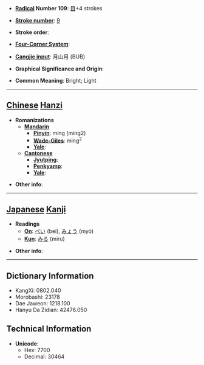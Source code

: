 * '''[[Wiktionary:Chinese radical index| Radical]] Number 109''': [[Wiktionary:Chinese radical index 目|目]]+4 strokes

* '''[[Wiktionary:Chinese total strokes index|Stroke number]]''': [[Wiktionary:Chinese total strokes index 9|9]]

* '''Stroke order''': 

* '''[[Wiktionary:Chinese four corner index|Four-Corner System]]''': 

* '''[[Wiktionary:Chinese Cangjie index|Cangjie input]]''': 月山月 (BUB)

* '''Graphical Significance and Origin''': 

* '''Common Meaning''': Bright; Light

----

== [[Chinese]] [[Hanzi]] ==

* '''Romanizations'''
** '''[[Mandarin]]'''
*** '''[[Pinyin]]''': míng (ming2)
*** '''[[Wade-Giles]]''': ming<sup>2</sup>
*** '''[[Yale]]''': 
** '''[[Cantonese]]'''
*** '''[[Jyutping]]''':
*** '''[[Penkyamp]]''': 
*** '''[[Yale]]''': 

* '''Other info''': 

----

== [[Japanese]] [[Kanji]] ==

* '''Readings'''
** '''[[On]]''': [[べい]] (bei), [[みょう]] (myō)
** '''[[Kun]]''': [[みる]] (miru)

* '''Other info''':  

----

== Dictionary Information ==

* KangXi: 0802.040
* Morobashi: 23178
* Dae Jaweon: 1218.100
* Hanyu Da Zidian: 42476.050

== Technical Information ==

* '''Unicode''':
** Hex: 7700
** Decimal: 30464